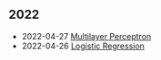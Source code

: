 <div class="tags">

## 2022

- <time class="date">2022-04-27</time> <span>[Multilayer Perceptron](/series/introduction-to-machine-learning/multilayer-perceptron)</span>
- <time class="date">2022-04-26</time> <span>[Logistic Regression](/series/introduction-to-machine-learning/logistic-regression)</span>

</div>
